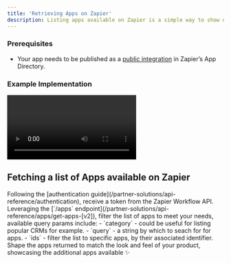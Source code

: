 ```yaml
---
title: 'Retrieving Apps on Zapier'
description: Listing apps available on Zapier is a simple way to show users all of what's possible on Zapier
---
```


### Prerequisites

- Your app needs to be published as a [public integration](https://platform.zapier.com/quickstart/private-vs-public-integrations) in Zapier’s App Directory.


### Example Implementation 

<Frame caption="Jotform uses the /apps endpoint to power their own app directory by intertwining the thousands of public integrations on Zapier’s directory with their native integrations.">
  <video
  controls
  className="w-full aspect-video"
  src="https://cdn.zappy.app/a77eb4b1861eb1ad5b04c3975d16ad02.mp4"
></video>
</Frame>

## Fetching a list of Apps available on Zapier

<Steps>
    <Step title="Authenticate with Zapier">
        Following the [authentication guide](/partner-solutions/api-reference/authentication), receive a token from the Zapier Workflow API.
    </Step>
    <Step title="Create your request, and filter as needed">
        Leveraging the [`/apps` endpoint](/partner-solutions/api-reference/apps/get-apps-[v2]), filter the list of apps to meet your needs, available query params include:
        - `category` - could be useful for listing popular CRMs for example.
        - `query` - a string by which to seach for for apps.
        - `ids` - filter the list to specific apps, by their associated identifier. 
    </Step>
    <Step title="Integrate with your product">
        Shape the apps returned to match the look and feel of your product, showcasing the additional apps available ✨
    </Step>
</Steps>